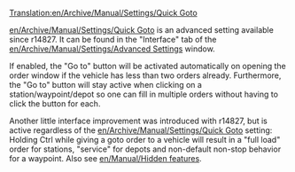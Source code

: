 [[Translation:en/Archive/Manual/Settings/Quick Goto]]
{{en/Nightly}}

[[en/Archive/Manual/Settings/Quick Goto]] is an advanced setting available since r14827.
It can be found in the "Interface" tab of the [[en/Archive/Manual/Settings/Advanced Settings]] window.

If enabled, the "Go to" button will be activated automatically on opening the order window if the vehicle has less than two orders already. Furthermore, the "Go to" button will stay active when clicking on a station/waypoint/depot so one can fill in multiple orders without having to click the button for each.


Another little interface improvement was introduced with r14827, but is active regardless of the [[en/Archive/Manual/Settings/Quick Goto]] setting: Holding Ctrl while giving a goto order to a vehicle will result in a "full load" order for stations, "service" for depots and non-default non-stop behavior for a waypoint. Also see [[en/Manual/Hidden features]].